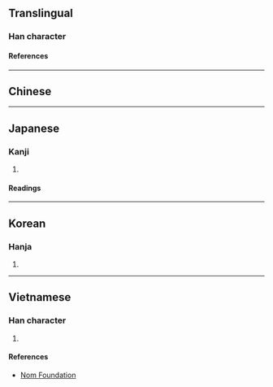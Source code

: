 {{also|冤}}
{{character info/new}}
{{character info|0x2F86D}}
==Translingual==

===Han character===
{{Han char|rn=40|rad=宀|as=08|sn=11|four=|canj=JNAI|ids=⿱宀兔}}

====References====
{{Han ref|kx=0288.030|dkj=07202|dj=0569.070|hdz=20940.030|uh=5BC3}}

----

==Chinese==
{{zh-see|冤|v}}

----

==Japanese==

===Kanji===
{{ja-kanji|grade=|rs=宀08}}

# {{defn|lang=ja|sort=宀08}}

====Readings====
{{ja-readings
|on=えん
|kun=かがむ, ぬれぎぬ
}}

----

==Korean==

===Hanja===
{{ko-hanja|원}}

# {{defn|lang=ko|sort=宀08}}

----

==Vietnamese==

===Han character===
{{vi-readings|rs=宀08|reading=oan}}

# {{defn|lang=vi|sort=宀08}}

====References====
* [http://nomfoundation.org/common/nom_details.php?codepoint=5bc3 Nom Foundation]